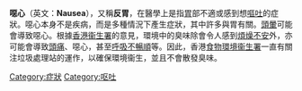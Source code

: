 {{Otheruses|other=法國作家沙特的小說|噁心 (小說)}}
{{多個問題|
{{Expand language|1=en|time=2022-06-14T02:48:06+00:00}}
{{Unreferenced|time=2012-01-25T18:44:43+00:00 }}
{{Expand|time=2012-01-25T18:44:43+00:00 }}
}}
{{medical}}
{{Infobox medical condition
| Name = 噁心
| Image = 3205 - Milano, Duomo - Giorgio Bonola - Miracolo di Marco Spagnolo (1681) - Foto Giovanni Dall'Orto, 6-Dec-2007-cropped.jpg
| Caption = 1681年的畫像
| ICD10 = {{ICD10|R|11||r|10}}
| ICD9 = {{ICD9|787.0}}
}}

'''噁心'''（英文：'''Nausea'''），又稱'''反胃'''，在醫學上是指[[胃|胃]]部不適或感到想[[嘔吐|嘔吐]]的症狀。噁心本身不是疾病，而是多種情況下產生症狀，其中許多與胃有關。[[頭暈|頭暈]]可能會導致噁心。根據[[香港衞生署|香港衞生署]]的意見，環境中的臭味除會令人感到[[煩燥不安|煩燥不安]]外，亦可能會導致[[頭痛|頭痛]]、噁心，甚至[[呼吸不暢順|呼吸不暢順]]等。因此，香港[[食物環境衞生署|食物環境衞生署]]一直有關注垃圾處理站的運作，以確保環境衞生，並且不會散發臭味。

{{Digestive system and abdomen symptoms and signs}}
{{medical-stub}}
{{portal bar|醫學|神經科學|藥理學|生物|動物}}
[[Category:症狀|Category:症狀]]
[[Category:呕吐|Category:呕吐]]